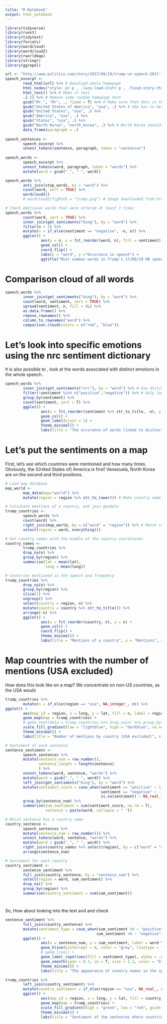 ```yaml
---
title: "R Notebook"
output: html_notebook
---
```


```r
library(tidyverse)
library(rvest)
library(tidytext)
library(forcats)
library(wordcloud)
library(wordcloud2)
library(rworldmap)
library(stringr)
library(ggrepel)
```

```r
url <- "http://www.politico.com/story/2017/09/19/trump-un-speech-2017-full-text-transcript-242879"
speech_excerpt <- 
        read_html(url) %>% # Download whole homepage
        html_nodes("style~ p+ p , .lazy-load-slot+ p , .fixed-story-third-paragraph+ p , .story-related+ p , p~ p+ p") %>% # Select the required elements (by css selector)
        html_text() %>% # Make it text
        .[-2] %>% # Remove some random homepage text
        gsub("Mr.", "Mr", ., fixed = T) %>% # Make sure that dots in the text will not signify sentences
        gsub("United States of America", "usa", .) %>% # USA has to be preserved as one expression
        gsub("United States", "usa", .) %>% 
        gsub("America", "usa", .) %>% 
        gsub("States", "usa", .) %>% 
        gsub("North Korea", "north_korea", .) %>% # North Korea should be preserved as one word for now
        data_frame(paragraph = .)
                        
speech_sentences <- 
        speech_excerpt %>% 
        unnest_tokens(sentence, paragraph, token = "sentences")
        
speech_words <- 
        speech_excerpt %>% 
        unnest_tokens(word, paragraph, token = "words") %>% 
        mutate(word = gsub("_", " ", word))
```


```r
speech_words %>% 
        anti_join(stop_words, by = "word") %>% 
        count(word, sort = TRUE) %>% 
        wordcloud2()
        # wordcloud2(figPath = "trump.png") # Image downloaded from http://westviewnews.org/wp-content/uploads/2017/01/donald-trump-profile-silhouette-vector-graphic_template_1469623874993O0L.png
```


```r
# Check emotional words that were uttered at least 3 times
speech_words %>% 
        count(word, sort = TRUE) %>% 
        inner_join(get_sentiments("bing"), by = "word") %>% 
        filter(n > 3) %>% 
        mutate(n = if_else(sentiment == "negative", -n, n)) %>% 
        ggplot() +
                aes(y = n, x = fct_reorder(word, n), fill = sentiment) +
                geom_col() +
                coord_flip() +
                labs(x = "word", y ="Occurance in speech") +
                ggtitle("Most common words in Trump's 17/09/19 UN speech by sentiment")


```
# Comparison cloud of all words
```r
speech_words %>%
        inner_join(get_sentiments("bing"), by = "word") %>% 
        count(word, sentiment, sort = TRUE) %>%
        spread(sentiment, n, fill = 0L) %>%
        as.data.frame() %>% 
        remove_rownames() %>% 
        column_to_rownames("word") %>% 
        comparison.cloud(colors = c("red", "blue"))
```

# Let's look into specific emotions using the nrc sentiment dictionary

It is also possible to , look at the words associated with distinct emotions in the whole speech.

```r
speech_words %>%
        inner_join(get_sentiments("nrc"), by = "word") %>% # Use distinct emotion dictionary
        filter(!sentiment %in% c("positive","negative")) %>% # Only look for distinct emotions
        group_by(sentiment) %>% 
        count(sentiment, sort = T) %>% 
        ggplot() +
                aes(x = fct_reorder(sentiment %>% str_to_title, -n), y = n, label = n) +
                geom_col() +
                geom_label(vjust = 1) +
                theme_minimal() +
                labs(title = "The occurance of words linked to distinct emotions in the speech", x = "Word", y = "Frequency")
```

# Let's put the sentiments on a map

First, let's see which countries were mentioned and how many times. Obviously, the (United States of) America is first! Venezuela, North Korea are on the second and third positions.

```r
# Load map database
map_world <- 
        map_data(map="world") %>% 
        mutate(region = region %>% str_to_lower()) # Make country name lower case to match word

# Calculate mentions of a country, and join geodata
trump_countries <-
        speech_words %>% 
        count(word) %>% 
        right_join(map_world, by = c("word" = "region")) %>% # Match country coordinates to speech
        select(region = word, everything())

# Get country names with the middle of the country coordinates
country_names <- 
        trump_countries %>% 
        drop_na(n) %>%
        group_by(region) %>% 
        summarise(lat = mean(lat),
                  long = mean(long))

# Countries mentioned in the speech and frequency
trump_countries %>% 
        drop_na(n) %>% 
        group_by(region) %>% 
        slice(1) %>% 
        ungroup() %>% 
        select(country = region, n) %>% 
        mutate(country = country %>% str_to_title()) %>% 
        arrange(-n) %>% 
        ggplot() +
                aes(x = fct_reorder(country, n), y = n) +
                geom_col() +
                coord_flip() +
                theme_minimal() +
                labs(title = "Mentions of a country", y = "Mentions", x = NULL)

```
# Map countries with the number of mentions (USA excluded)

How does this look like on a map? We concentrate on non-US countries, as the USA would 

```r
trump_countries %>% 
        mutate(n = if_else(region == "usa", NA_integer_, n)) %>%
ggplot() +
        aes(map_id = region, x = long, y = lat, fill = n, label = region %>% str_to_title()) +
        geom_map(map = trump_countries) +
        # geom_text(data = trump_countries %>% drop_na(n) %>% group_by(region) %>% slice(1)) +
        scale_fill_gradient(low = "lightblue", high = "darkblue", na.value = "grey90") +
        theme_minimal() +
        labs(title = "Number of mentions by country (USA excluded)", x = "Longitude", y = "Latitude")


```

```r
# Sentiment of each sentence
sentence_sentiment <-
        speech_sentences %>% 
        mutate(sentence_num = row_number(),
               sentence_length = length(sentence)
               ) %>% 
        unnest_tokens(word, sentence, "words") %>% 
        mutate(word = gsub("_", " ", word)) %>% 
        left_join(get_sentiments("bing"), by = "word") %>% 
        mutate(sentiment_score = case_when(sentiment == "positive" ~ 1,
                                           sentiment == "negative" ~ -1,
                                           is.na(sentiment) ~ NA_real_)) %>% 
        group_by(sentence_num) %>%
        summarise(sum_sentiment = sum(sentiment_score, na.rm = T),
                  sentence = paste(word, collapse = " "))

# Which sentence has a country name
country_sentence <- 
        speech_sentences %>% 
        mutate(sentence_num = row_number()) %>% 
        unnest_tokens(word, sentence, "words") %>% 
        mutate(word = gsub("_", " ", word)) %>% 
        right_join(country_names %>% select(region), by = c("word" = "region")) %>% 
        arrange(sentence_num)

# Sentiment for each country
country_sentiment <-         
        sentence_sentiment %>% 
        full_join(country_sentence, by = "sentence_num") %>% 
        select(region = word, sum_sentiment) %>% 
        drop_na() %>% 
        group_by(region) %>% 
        summarise(country_sentiment = sum(sum_sentiment))

```

# 
So, How about looking into the text and and check 

```r
sentence_sentiment %>% 
        full_join(country_sentence) %>% 
        mutate(sentiment_type = case_when(sum_sentiment >0 ~ "positive",
                                         sum_sentiment <0 ~ "negative")) %>% 
        ggplot() +
                aes(x = sentence_num, y = sum_sentiment, label = word %>% str_to_title()) +
                geom_hline(yintercept = 0, color = "grey", linetype = "dashed", size = 1.2) +
                # geom_line() +
                geom_label_repel(aes(fill = sentiment_type), alpha = .8) +
                geom_smooth(span = 0.1, se = T, size = 1.2, color = "black") +
                theme_minimal() +
                labs(title = "The appearance of country names in the speech by sentiment in sentence order", x = "Sentence number", y = "Summarised sentiment")

```


```r
trump_countries %>% 
        left_join(country_sentiment) %>% 
        mutate(country_sentiment = if_else(region == "usa", NA_real_, country_sentiment)) %>% # Exclude US
        ggplot() +
                aes(map_id = region, x = long, y = lat, fill = country_sentiment, label = region %>% str_to_title()) +
                geom_map(map = trump_countries) +
                scale_fill_gradient(high = "green", low = "red", guide = "colourbar", na.value = "grey90") +
                theme_minimal() +
                labs(title = "Sentiment of the sentences where countries were mentioned (USA excluded)", x = "Longitude", y = "Latitude")

```

